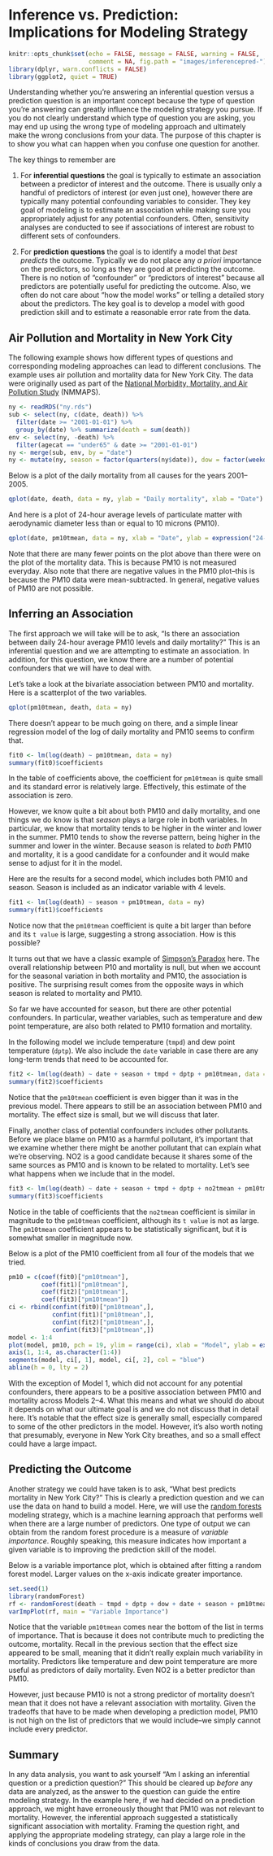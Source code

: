 # Inference vs. Prediction: Implications for Modeling Strategy

```r
knitr::opts_chunk$set(echo = FALSE, message = FALSE, warning = FALSE, 
                      comment = NA, fig.path = "images/inferencepred-")
library(dplyr, warn.conflicts = FALSE)
library(ggplot2, quiet = TRUE)
```

Understanding whether you're answering an inferential question versus a prediction question is an important concept because the type of question you're answering can greatly influence the modeling strategy you pursue. If you do not clearly understand which type of question you are asking, you may end up using the wrong type of modeling approach and ultimately make the wrong conclusions from your data. The purpose of this chapter is to show you what can happen when you confuse one question for another.

The key things to remember are 

1. For **inferential questions** the goal is typically to estimate an association between a predictor of interest and the outcome. There is usually only a handful of predictors of interest (or even just one), however there are typically many potential confounding variables to consider. They key goal of modeling is to estimate an association while making sure you appropriately adjust for any potential confounders. Often, sensitivity analyses are conducted to see if associations of interest are robust to different sets of confounders.

2. For **prediction questions** the goal is to identify a model that *best predicts* the outcome. Typically we do not place any *a priori* importance on the predictors, so long as they are good at predicting the outcome. There is no notion of "confounder" or "predictors of interest" because all predictors are potentially useful for predicting the outcome. Also, we often do not care about "how the model works" or telling a detailed story about the predictors. The key goal is to develop a model with good prediction skill and to estimate a reasonable error rate from the data. 


## Air Pollution and Mortality in New York City

The following example shows how different types of questions and corresponding modeling approaches can lead to different conclusions. The example uses air pollution and mortality data for New York City. The data were originally used as part of the [National Morbidity, Mortality, and Air Pollution Study](http://www.ihapss.jhsph.edu) (NMMAPS).


```r
ny <- readRDS("ny.rds")
sub <- select(ny, c(date, death)) %>%
  filter(date >= "2001-01-01") %>%
  group_by(date) %>% summarize(death = sum(death))
env <- select(ny, -death) %>% 
  filter(agecat == "under65" & date >= "2001-01-01")
ny <- merge(sub, env, by = "date")
ny <- mutate(ny, season = factor(quarters(ny$date)), dow = factor(weekdays(ny$date)))
```

Below is a plot of the daily mortality from all causes for the years 2001--2005.

```r
qplot(date, death, data = ny, ylab = "Daily mortality", xlab = "Date")
```

And here is a plot of 24-hour average levels of particulate matter with aerodynamic diameter less than or equal to 10 microns (PM10). 

```r
qplot(date, pm10tmean, data = ny, xlab = "Date", ylab = expression("24-hr average " * PM[10]))
```

Note that there are many fewer points on the plot above than there were on the plot of the mortality data. This is because PM10 is not measured everyday. Also note that there are negative values in the PM10 plot--this is because the PM10 data were mean-subtracted. In general, negative values of PM10 are not possible.

## Inferring an Association

The first approach we will take will be to ask, "Is there an association between daily 24-hour average PM10 levels and daily mortality?" This is an inferential question and we are attempting to estimate an association. In addition, for this question, we know there are a number of potential confounders that we will have to deal with.

Let's take a look at the bivariate association between PM10 and mortality. Here is a scatterplot of the two variables.

```r
qplot(pm10tmean, death, data = ny)
```

There doesn't appear to be much going on there, and a simple linear regression model of the log of daily mortality and PM10 seems to confirm that.

```r
fit0 <- lm(log(death) ~ pm10tmean, data = ny)
summary(fit0)$coefficients
```

In the table of coefficients above, the coefficient for `pm10tmean` is quite small and its standard error is relatively large. Effectively, this estimate of the association is zero.

However, we know quite a bit about both PM10 and daily mortality, and one things we do know is that *season* plays a large role in both variables. In particular, we know that mortality tends to be higher in the winter and lower in the summer. PM10 tends to show the reverse pattern, being higher in the summer and lower in the winter. Because season is related to *both* PM10 and mortality, it is a good candidate for a confounder and it would make sense to adjust for it in the model.

Here are the results for a second model, which includes both PM10 and season. Season is included as an indicator variable with 4 levels.


```r
fit1 <- lm(log(death) ~ season + pm10tmean, data = ny)
summary(fit1)$coefficients
```

Notice now that the `pm10tmean` coefficient is quite a bit larger than before and its `t value` is large, suggesting a strong association. How is this possible?

It turns out that we have a classic example of [Simpson's Paradox](https://en.wikipedia.org/wiki/Simpson%27s_paradox) here. The overall relationship between P10 and mortality is null, but when we account for the seasonal variation in both mortality and PM10, the association is positive. The surprising result comes from the opposite ways in which season is related to mortality and PM10.

So far we have accounted for season, but there are other potential confounders. In particular, weather variables, such as temperature and dew point temperature, are also both related to PM10 formation and mortality. 

In the following model we include temperature (`tmpd`) and dew point temperature (`dptp`). We also include the `date` variable in case there are any long-term trends that need to be accounted for.


```r
fit2 <- lm(log(death) ~ date + season + tmpd + dptp + pm10tmean, data = ny)
summary(fit2)$coefficients
```

Notice that the `pm10tmean` coefficient is even bigger than it was in the previous model. There appears to still be an association between PM10 and mortality. The effect size is small, but we will discuss that later.

Finally, another class of potential confounders includes other pollutants. Before we place blame on PM10 as a harmful pollutant, it's important that we examine whether there might be another pollutant that can explain what we're observing. NO2 is a good candidate because it shares some of the same sources as PM10 and is known to be related to mortality. Let's see what happens when we include that in the model.

```r
fit3 <- lm(log(death) ~ date + season + tmpd + dptp + no2tmean + pm10tmean, data = ny)
summary(fit3)$coefficients
```

Notice in the table of coefficients that the `no2tmean` coefficient is similar in magnitude to the `pm10tmean` coefficient, although its `t value` is not as large. The `pm10tmean` coefficient appears to be statistically significant, but it is somewhat smaller in magnitude now.

Below is a plot of the PM10 coefficient from all four of the models that we tried.

```r
pm10 = c(coef(fit0)["pm10tmean"],
         coef(fit1)["pm10tmean"],
         coef(fit2)["pm10tmean"],
         coef(fit3)["pm10tmean"])
ci <- rbind(confint(fit0)["pm10tmean",],
            confint(fit1)["pm10tmean",],
            confint(fit2)["pm10tmean",],
            confint(fit3)["pm10tmean",])
model <- 1:4
plot(model, pm10, pch = 19, ylim = range(ci), xlab = "Model", ylab = expression(PM[10] * " coefficient"), xaxt = "n")
axis(1, 1:4, as.character(1:4))
segments(model, ci[, 1], model, ci[, 2], col = "blue")
abline(h = 0, lty = 2)
```

With the exception of Model 1, which did not account for any potential confounders, there appears to be a positive association between PM10 and mortality across Models 2--4. What this means and what we should do about it depends on what our ultimate goal is and we do not discuss that in detail here. It's notable that the effect size is generally small, especially compared to some of the other predictors in the model. However, it's also worth noting that presumably, everyone in New York City breathes, and so a small effect could have a large impact.


## Predicting the Outcome

Another strategy we could have taken is to ask, "What best predicts mortality in New York City?" This is clearly a prediction question and we can use the data on hand to build a model. Here, we will use the [random forests](https://en.wikipedia.org/wiki/Random_forest) modeling strategy, which is a machine learning approach that performs well when there are a large number of predictors. One type of output we can obtain from the random forest procedure is a measure of *variable importance*. Roughly speaking, this measure indicates how important a given variable is to improving the prediction skill of the model. 

Below is a variable importance plot, which is obtained after fitting a random forest model. Larger values on the x-axis indicate greater importance.

```r
set.seed(1)
library(randomForest)
rf <- randomForest(death ~ tmpd + dptp + dow + date + season + pm10tmean + o3tmean + no2tmean, data = ny, na.action = na.omit)
varImpPlot(rf, main = "Variable Importance")
```

Notice that the variable `pm10tmean` comes near the bottom of the list in terms of importance. That is because it does not contribute much to predicting the outcome, mortality. Recall in the previous section that the effect size appeared to be small, meaning that it didn't really explain much variability in mortality. Predictors like temperature and dew point temperature are more useful as predictors of daily mortality. Even NO2 is a better predictor than PM10.

However, just because PM10 is not a strong predictor of mortality doesn't mean that it does not have a relevant association with mortality. Given the tradeoffs that have to be made when developing a prediction model, PM10 is not high on the list of predictors that we would include--we simply cannot include every predictor.




## Summary

In any data analysis, you want to ask yourself "Am I asking an inferential question or a prediction question?" This should be cleared up *before* any data are analyzed, as the answer to the question can guide the entire modeling strategy. In the example here, if we had decided on a prediction approach, we might have erroneously thought that PM10 was not relevant to mortality. However, the inferential approach suggested a statistically significant association with mortality. Framing the question right, and applying the appropriate modeling strategy, can play a large role in the kinds of conclusions you draw from the data.

